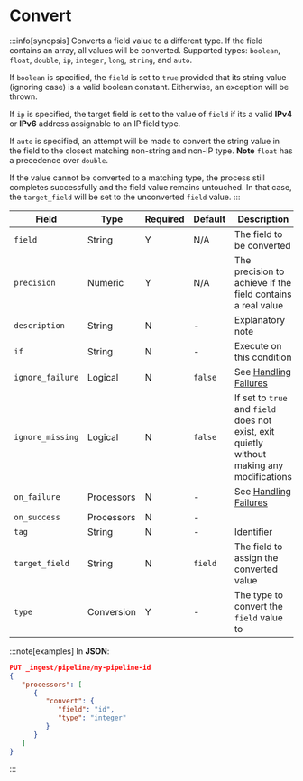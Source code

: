 # Convert

:::info[synopsis]
Converts a field value to a different type. If the field contains an array, all values will be converted. Supported types: `boolean`, `float`, `double`, `ip`, `integer`, `long`, `string`, and `auto`.

If `boolean` is specified, the `field` is set to `true` provided that its string value (ignoring case) is a valid boolean constant. Eitherwise, an exception will be thrown.

If `ip` is specified, the target field is set to the value of `field` if its a valid **IPv4** or **IPv6** address assignable to an IP field type.

If `auto` is specified, an attempt will be made to convert the string value in the field to the closest matching non-string and non-IP type. **Note** `float` has a precedence over `double`.

If the value cannot be converted to a matching type, the process still completes successfully and the field value remains untouched. In that case, the `target_field` will be set to the unconverted `field` value.
:::

|Field|Type|Required|Default|Description|
|---|---|---|---|---|
|`field`|String|Y|N/A|The field to be converted|
|`precision`|Numeric|Y|N/A|The precision to achieve if the field contains a real value|
|`description`|String|N|-|Explanatory note|
|`if`|String|N|-|Execute on this condition|
|`ignore_failure`|Logical|N|`false`|See [Handling Failures](../handling-failures.mdx)|
|`ignore_missing`|Logical|N|`false`|If set to `true` and `field` does not exist, exit quietly without making any modifications|
|`on_failure`|Processors|N|-|See [Handling Failures](../handling-failures.mdx)|
|`on_success`|Processors|N|-||
|`tag`|String|N|-|Identifier|
|`target_field`|String|N|`field`|The field to assign the converted value|
|`type`|Conversion|Y|-|The type to convert the `field` value to|

:::note[examples]
In **JSON**:

```json
PUT _ingest/pipeline/my-pipeline-id
{
   "processors": [
      {
         "convert": {
            "field": "id",
            "type": "integer"
         }
      }
   ]
}
```
:::
